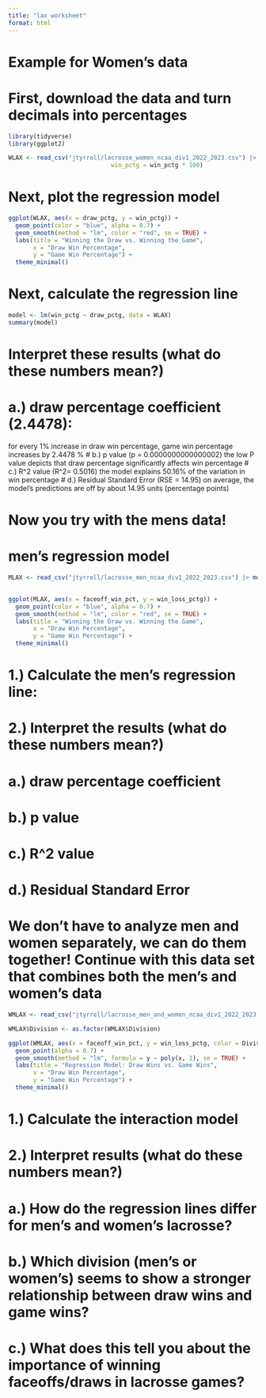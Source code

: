 ```yaml
---
title: "lax worksheet"
format: html
---
```

# Example for Women's data
# First, download the data and turn decimals into percentages
```r
library(tidyverse)
library(ggplot2)

WLAX <- read_csv("jtyrrell/lacrosse_women_ncaa_div1_2022_2023.csv") |> mutate(draw_pctg = draw_pctg * 100, 
                             win_pctg = win_pctg * 100)
```

# Next, plot the regression model 
```r
ggplot(WLAX, aes(x = draw_pctg, y = win_pctg)) +
  geom_point(color = "blue", alpha = 0.7) +
  geom_smooth(method = "lm", color = "red", se = TRUE) +
  labs(title = "Winning the Draw vs. Winning the Game",
       x = "Draw Win Percentage",
       y = "Game Win Percentage") +
  theme_minimal()
```

# Next, calculate the regression line
```r
model <- lm(win_pctg ~ draw_pctg, data = WLAX)
summary(model)
```

# Interpret these results (what do these numbers mean?)
# a.) draw percentage coefficient (2.4478): 
for every 1% increase in draw win percentage, game win percentage increases by 2.4478 %
# b.) p value (p = 0.0000000000000002)
the low P value depicts that draw percentage significantly affects win percentage
# c.) R^2 value (R^2= 0.5016)
the model explains 50.16% of the variation in win percentage
# d.) Residual Standard Error (RSE = 14.95)
on average, the model's predictions are off by about 14.95 units (percentage points)

# Now you try with the mens data!
# men's regression model
```r
MLAX <- read_csv("jtyrrell/lacrosse_men_ncaa_div1_2022_2023.csv") |> mutate(faceoff_win_pct = faceoff_win_pct * 100,
                                                                          win_loss_pctg = win_loss_pctg * 100)

ggplot(MLAX, aes(x = faceoff_win_pct, y = win_loss_pctg)) +
  geom_point(color = "blue", alpha = 0.7) +
  geom_smooth(method = "lm", color = "red", se = TRUE) +
  labs(title = "Winning the Draw vs. Winning the Game",
       x = "Draw Win Percentage",
       y = "Game Win Percentage") +
  theme_minimal()
```
# 1.) Calculate the men's regression line:


# 2.) Interpret the results (what do these numbers mean?)

# a.) draw percentage coefficient

# b.) p value

# c.) R^2 value

# d.) Residual Standard Error

# We don't have to analyze men and women separately, we can do them together! Continue with this data set that combines both the men's and women's data
```r
WMLAX <- read_csv("jtyrrell/lacrosse_men_and_women_ncaa_div1_2022_2023.csv") |> mutate(faceoff_win_pct = faceoff_win_pct * 100,                                                              win_loss_pctg = win_loss_pctg * 100)

WMLAX$Division <- as.factor(WMLAX$Division)

ggplot(WMLAX, aes(x = faceoff_win_pct, y = win_loss_pctg, color = Division)) +
  geom_point(alpha = 0.7) +  
  geom_smooth(method = "lm", formula = y ~ poly(x, 1), se = TRUE) +  
  labs(title = "Regression Model: Draw Wins vs. Game Wins",
       x = "Draw Win Percentage",
       y = "Game Win Percentage") +
  theme_minimal()
```

# 1.) Calculate the interaction model

# 2.) Interpret results (what do these numbers mean?)

# a.) How do the regression lines differ for men's and women's lacrosse?

# b.) Which division (men's or women's) seems to show a stronger relationship between draw wins and game wins?

# c.) What does this tell you about the importance of winning faceoffs/draws in lacrosse games?







